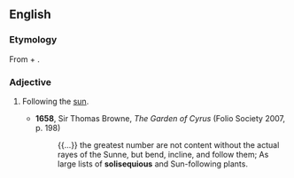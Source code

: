 ==English==

===Etymology===
From {{der|en|la|sol||sun}} + {{m|la|sequor||I follow}} {{suffix|en||ous}}.

===Adjective===
{{en-adj}}

# {{lb|en|obsolete}} Following the [[sun]].
#* '''1658''', Sir Thomas Browne, ''The Garden of Cyrus'' (Folio Society 2007, p. 198)
#*: {{...}} the greatest number are not content without the actual rayes of the Sunne, but bend, incline, and follow them; As large lists of '''solisequious''' and Sun-following plants.